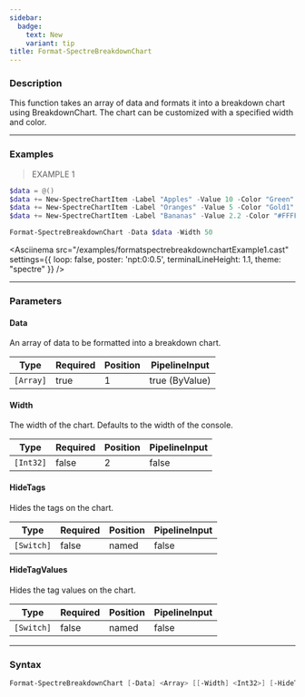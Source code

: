 ```yaml
---
sidebar:
  badge:
    text: New
    variant: tip
title: Format-SpectreBreakdownChart
---
```









### Description

This function takes an array of data and formats it into a breakdown chart using BreakdownChart. The chart can be customized with a specified width and color.



---


### Examples
> EXAMPLE 1

```powershell
$data = @()
$data += New-SpectreChartItem -Label "Apples" -Value 10 -Color "Green"
$data += New-SpectreChartItem -Label "Oranges" -Value 5 -Color "Gold1"
$data += New-SpectreChartItem -Label "Bananas" -Value 2.2 -Color "#FFFF00"

Format-SpectreBreakdownChart -Data $data -Width 50
```
<Asciinema
    src="/examples/formatspectrebreakdownchartExample1.cast"
    settings={{
        loop: false,
        poster: 'npt:0:0.5',
        terminalLineHeight: 1.1,
        theme: "spectre"
    }}
/>


---


### Parameters
#### **Data**

An array of data to be formatted into a breakdown chart.






|Type     |Required|Position|PipelineInput |
|---------|--------|--------|--------------|
|`[Array]`|true    |1       |true (ByValue)|



#### **Width**

The width of the chart. Defaults to the width of the console.






|Type     |Required|Position|PipelineInput|
|---------|--------|--------|-------------|
|`[Int32]`|false   |2       |false        |



#### **HideTags**

Hides the tags on the chart.






|Type      |Required|Position|PipelineInput|
|----------|--------|--------|-------------|
|`[Switch]`|false   |named   |false        |



#### **HideTagValues**

Hides the tag values on the chart.






|Type      |Required|Position|PipelineInput|
|----------|--------|--------|-------------|
|`[Switch]`|false   |named   |false        |





---


### Syntax
```powershell
Format-SpectreBreakdownChart [-Data] <Array> [[-Width] <Int32>] [-HideTags] [-HideTagValues] [<CommonParameters>]
```
